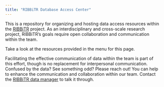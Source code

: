 ```yaml
---
title: "RIBBiTR Database Access Center"
---
```


This is a repository for organizing and hosting data access resources within the [RIBBiTR](https://ribbitr.com/) project. As an interdisciplinary and cross-scale research project, RIBBiTR's goals require open collaboration and communication within the team.

Take a look at the resources provided in the menu for this page.

Facilitating the effective communication of data within the team is part of this effort, though is no replacement for interpersonal communication. Confused by the data? See something odd? Please reach out! You can help to enhance the communication and collaboration within our team. Contact the [RIBBiTR data manager](mailto:cobstainesconsulting@gmail.com) to talk it through.